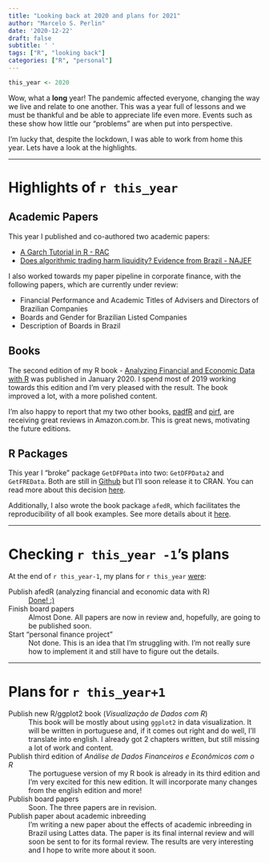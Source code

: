 ```yaml
---
title: "Looking back at 2020 and plans for 2021"
author: "Marcelo S. Perlin"
date: '2020-12-22'
draft: false
subtitle: ' '
tags: ["R", "looking back"]
categories: ["R", "personal"]
---
```


```r
this_year <- 2020
```


Wow, what a **long** year! The pandemic affected everyone, changing the way we live and relate to one another. This was a year full of lessons and we must be thankful and be able to appreciate life even more. Events such as these show how little our "problems" are when put into perspective. 

I'm lucky that, despite the lockdown, I was able to work from home this year. Lets have  a look at the highlights.

---

# Highlights of `r this_year`

## Academic Papers

This year I published and co-authored two academic papers:

- [A Garch Tutorial in R - RAC](https://rac.anpad.org.br/index.php/rac/article/view/1420)
- [Does algorithmic trading harm liquidity? Evidence from Brazil - NAJEF](https://linkinghub.elsevier.com/retrieve/pii/S1062940820301406)

I also worked towards my paper pipeline in corporate finance, with the following papers, which are currently under review:

- Financial Performance and Academic Titles of Advisers and Directors of Brazilian Companies
- Boards and Gender for Brazilian Listed Companies
- Description of Boards in Brazil


## Books

The second edition of my R book - [Analyzing Financial and Economic Data with R](https://www.msperlin.com/blog/publication/2020_book-afedr-en/) was published in January 2020. I spend most of 2019 working towards this edition and I'm very pleased with the result. The book improved a lot, with a more polished content. 

I'm also happy to report that my two other books, [padfR](https://www.amazon.com.br/dp/B07DN4M357) and [pirf](https://www.amazon.com.br/dp/B07RR9K9PV), are receiving great reviews in Amazon.com.br. This is great news, motivating the future editions.


## R Packages

This year I "broke" package `GetDFPData` into two: `GetDFPData2` and `GetFREData`. Both are still in [Github](https://github.com/msperlin) but I'll soon release it to CRAN. You can read more about this decision [here](https://www.msperlin.com/blog/post/2020-07-18-new_packages-getfredata-getdfpdata2/).

Additionally, I also wrote the book package `afedR`, which facilitates the reproducibility of all book examples. See more details about it [here](https://www.msperlin.com/blog/post/2020-02-25-afedr-ed2-slides-available/).


---

# Checking `r this_year -1`'s plans

At the end of `r this_year-1`, my plans for `r this_year` [were](https://www.msperlin.com/blog/post/2019-12-15-looking-back-2019/):

Publish afedR (analyzing financial and economic data with R)
: [Done! :)](https://www.msperlin.com/blog/post/2020-01-15-afedr-ed2-announcement/)

Finish board papers
: Almost Done. All papers are now in review and, hopefully, are going to be published soon. 

Start "personal finance project"
: Not done. This is an idea that I'm struggling with. I'm not really sure how to implement it and still have to figure out the details. 

---

# Plans for `r this_year+1`

Publish new R/ggplot2 book (_Visualização de Dados com R_)
: This book will be mostly about using `ggplot2` in data visualization. It will be written in portuguese and, if it comes out right and do well, I'll translate into english. I already got 2 chapters written, but still missing a lot of work and content.

Publish third edition of _Análise de Dados Financeiros e Econômicos com o R_
: The portuguese version of my R book is already in its third edition and I'm very excited for this new edition. It will incorporate many changes from the english edition and more!

Publish board papers
: Soon. The three papers are in revision.

Publish paper about academic inbreeding
: I'm writing a new paper about the effects of academic inbreeding in Brazil using Lattes data.  The paper is its final internal review and will soon be sent to for its formal review. The results are very interesting and I hope to write more about it soon.


